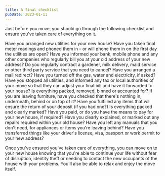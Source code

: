 ```yaml
---
title: A final checklist
pubDate: 2023-01-11
---
```


Just before you move, you should go through the following checklist and ensure you've taken care of everything on it.

Have you arranged new utilities for your new house?
Have you taken final meter readings and phoned them in – or will phone them in on the first day the utilities are open?
Have you informed your bank, mobile phone and any other companies who regularly bill you at your old address of your new address?
Do you regularly contract a gardener, milk delivery, maid service or other third party service that you need to cancel?
Have you arranged a mail redirect?
Have you turned off the gas, water and electricity, if asked?
Have you stopped all utilities, and informed any tax or local authorities of your move so that they can adjust your final bill and have it forwarded to your house?
Is everything packed, removed, binned or accounted for?
If you are leaving furniture, have you checked that there's nothing in, underneath, behind or on top of it?
Have you fulfilled any items that will ensure the return of your deposit (if you had one?)
Is everything packed and clearly marked?
Have you paid, or do you have the means to pay for your new house, if required?
Have you clearly explained, or marked out any repairs required within your old house?
Have you left any manuals that you don't need, for appliances or items you're leaving behind?
Have you transferred things like your driver's license, visa, passport or work permit to your new address?

Once you've ensured you've taken care of everything, you can move on to your new house knowing that you're able to continue your life without fear of disruption, identity theft or needing to contact the new occupants of the house with your problems.  You'll also be able to relax and enjoy the move itself.